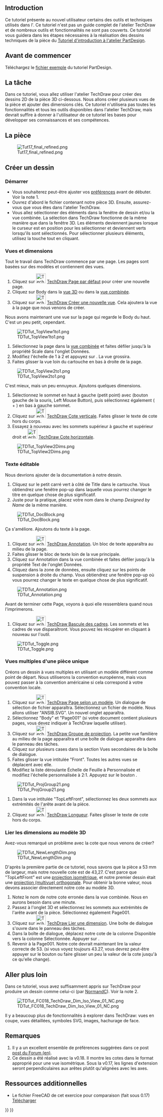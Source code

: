 <languages/>

{{TutorialInfo/fr
|Topic=Dessin technique
|Level=Débutant
|Author=[[User:WandererFan|WandererFan]]
|Time=Moins d'une heure
|FCVersion=0.17 ou ultérieur
|Files=[https://github.com/FreeCAD/Examples/blob/master/Basic_Part_Design_Tutorial_Example_017_Files/Basic_Part_Design_Tutorial_017.fcstd?raw=true Exemple sous 0.17 PartDesign]<br/>[https://github.com/FreeCAD/Examples/blob/master/Basic_TechDraw_Tutorial_Example_Files/Basic_TechDraw_Tutorial.fcstd?raw=true Exemple tutoriel TechDraw]
}}

==Introduction==

Ce tutoriel présente au nouvel utilisateur certains des outils et techniques utilisés dans l'{{KEY|[[Image:Workbench_TechDraw.svg|24px]] [[TechDraw_Workbench/fr|atelier de dessin technique TechDraw]]}}. Ce tutoriel n'est pas un guide complet de l'atelier TechDraw et de nombreux outils et fonctionnalités ne sont pas couverts. Ce tutoriel vous guidera dans les étapes nécessaires à la réalisation des dessins techniques de la pièce du [[Basic_Part_Design_Tutorial_017/fr|Tutoriel d'introduction à l'atelier PartDesign]].

<span id="Before_You_Begin"></span>
== Avant de commencer ==

Téléchargez le [https://github.com/FreeCAD/Examples/blob/master/Basic_Part_Design_Tutorial_Example_017_Files/Basic_Part_Design_Tutorial_017.fcstd?raw=true fichier exemple] du tutoriel PartDesign. 

<span id="The_Task"></span>
== La tâche ==

Dans ce tutoriel, vous allez utiliser l'atelier TechDraw pour créer des dessins 2D de la pièce 3D ci-dessous. Nous allons créer plusieurs vues de la pièce et ajouter des dimensions clés. Ce tutoriel n'utilisera pas toutes les fonctionnalités et tous les outils disponibles dans l'atelier TechDraw, mais devrait suffire à donner à l'utilisateur de ce tutoriel les bases pour développer ses connaissances et ses compétences. 

<span id="The_Part"></span>
==La pièce==

[[Image:Tut17_final_refined.png|center]]

<span id="Creating_a_Drawing"></span>
==Créer un dessin==

<span id="Startup"></span>
===Démarrer===

* Vous souhaiterez peut-être ajuster vos [[TechDraw_Preferences/fr|préférences]] avant de débuter. Voir la note 1.
* Ouvrez d'abord le fichier contenant notre pièce 3D. Ensuite, assurez-vous que vous êtes dans l'atelier TechDraw.
* Vous allez sélectionner des éléments dans la fenêtre de dessin et/ou la vue combinée. La sélection dans TechDraw fonctionne de la même manière que dans la fenêtre 3D. Les éléments deviennent jaunes lorsque le curseur est en position pour les sélectionner et deviennent verts lorsqu'ils sont sélectionnés. Pour sélectionner plusieurs éléments, utilisez la touche {{KEY|Ctrl}} tout en cliquant.

<span id="Views_and_Dimensions"></span>
===Vues et dimensions===

Tout le travail dans TechDraw commence par une page. Les pages sont basées sur des modèles et contiennent des vues.
# Cliquez sur [[Image:TechDraw_PageDefault.svg|32px]] [[TechDraw_PageDefault/fr|TechDraw Page par défaut]] pour créer une nouvelle page.
# Cliquez sur Body dans la [[3D_view/fr|vue 3D]] ou dans la [[Combo_view/fr|vue combinée]].
# Cliquez sur [[Image:TechDraw_View.svg|32px]] [[TechDraw_View/fr|TechDraw Créer une nouvelle vue]]. Cela ajoutera la vue à la page que nous venons de créer.

Nous avons maintenant une vue sur la page qui regarde le Body du haut. C'est un peu petit, cependant. 

[[Image:TDTut_TopView1to1.png|center]]

# Sélectionnez la page dans la [[Combo_view/fr|vue combinée]] et faites défiler jusqu'à la propriété Scale dans l'onglet Données.
# Modifiez l'échelle de 1 à 2 et appuyez sur {{KEY|Entrée}}. La vue grossira.
# Faites glisser la vue loin du cartouche en bas à droite de la page.

[[Image:TDTut_TopView2to1.png|center]]

C'est mieux, mais un peu ennuyeux. Ajoutons quelques dimensions.
# Sélectionnez le sommet en haut à gauche (petit point) avec {{KEY|LMB}} (bouton gauche de la souris, Left Mouse Button), puis sélectionnez également ({{KEY|Ctrl}} + {{KEY|LMB}}) en bas à gauche sommet. 
# Cliquez sur [[Image:TechDraw_VerticalDimension.svg|32px]] [[TechDraw_VerticalDimension/fr|TechDraw Cote verticale]]. Faites glisser le texte de cote hors du corps.
# Essayez à nouveau avec les sommets supérieur à gauche et supérieur droit et [[Image:TechDraw_HorizontalDimension.svg|32px]] [[TechDraw_HorizontalDimension/fr|TechDraw Cote horizontale]].

[[Image:TDTut_TopView2Dims.png|center]]

<span id="Editable_Text"></span>
===Texte éditable===

Nous devrions ajouter de la documentation à notre dessin.

# Cliquez sur le petit carré vert à côté de Title dans le cartouche. Vous obtiendrez une fenêtre pop-up dans laquelle vous pourrez changer le titre en quelque chose de plus significatif.
# Juste pour la pratique, placez votre nom dans le champ ''Designed by Name'' de la même manière. 

[[Image:TDTut_DocBlock.png|center]]

Ça s'améliore. Ajoutons du texte à la page. 

# Cliquez sur [[Image:TechDraw_Annotation.svg|32px]] [[TechDraw_Annotation/fr|TechDraw Annotation]]. Un bloc de texte apparaîtra au milieu de la page.
# Faites glisser le bloc de texte loin de la vue principale.
# Cliquez sur Annotation dans la vue combinée et faites défiler jusqu'à la propriété Text de l'onglet Données.
# Cliquez dans la zone de données, ensuite cliquez sur les points de suspension à droite du champ. Vous obtiendrez une fenêtre pop-up où vous pourrez changer le texte en quelque chose de plus significatif. 

[[Image:TDTut_Annotation.png|center]]

Avant de terminer cette Page, voyons à quoi elle ressemblera quand nous l'imprimerons.

# Cliquez sur [[Image:TechDraw_ToggleFrame.svg|32px]] [[TechDraw_ToggleFrame/fr|TechDraw Bascule des cadres]]. Les sommets et les cadres de vue disparaîtront. Vous pouvez les récupérer en cliquant à nouveau sur l'outil. 

[[Image:TDTut_Toggle.png|center]]

<span id="Multiple_Views_of_a_Single_Part"></span>
=== Vues multiples d'une pièce unique ===

Créons un dessin à vues multiples en utilisant un modèle différent comme point de départ. Nous utiliserons la convention européenne, mais vous pouvez passer à la convention américaine si cela correspond à votre convention locale. 

# Cliquez sur [[Image:TechDraw_PageTemplate.svg|32px]] [[TechDraw_PageTemplate/fr|TechDraw Page selon un modèle]]. Un dialogue de sélection de fichier apparaîtra. Sélectionnez un fichier de modèle. Nous allons utiliser "ANSIB.SVG". Un nouvel onglet apparaîtra.
# Sélectionnez "Body" et "Page001" (si votre document contient plusieurs pages, vous devez indiquer à TechDraw laquelle utiliser).
# Cliquez sur [[Image:TechDraw_ProjectionGroup.svg|32px]] [[TechDraw_ProjectionGroup/fr|TechDraw Groupe de projection]]. La petite vue familière au milieu de la page apparaîtra et une boîte de dialogue apparaîtra dans le panneau des tâches.
# Cliquez sur plusieurs cases dans la section Vues secondaires de la boîte de dialogue.
# Faites glisser la vue intitulée "Front". Toutes les autres vues se déplacent avec elle.
# Modifiez la liste déroulante Échelle de Feuille à Personnalisée et modifiez l'échelle personnalisée à 2:1. Appuyez sur le bouton {{Button|OK}}.

[[Image:TDTut_ProjGroup21.png|center]]

# Dans la vue intitulée "TopLeftFront", sélectionnez les deux sommets aux extrémités de l'arête avant de la pièce.
# Cliquez sur [[Image:TechDraw_LengthDimension.svg|32px]] [[TechDraw_LengthDimension/fr|TechDraw Longueur]]. Faites glisser le texte de cote hors du corps.

<span id="Linking_Dimensions_to_3D_Model"></span>
=== Lier les dimensions au modèle 3D ===

Avez-vous remarqué un problème avec la cote que nous venons de créer? 

[[Image:TDTut_NewLengthDim.png|center]]

D'après la première partie de ce tutoriel, nous savons que la pièce a 53 mm de largeur, mais notre nouvelle cote est de 43,27. C'est parce que "TopLeftFront" est une [https://fr.wikipedia.org/wiki/Perspective_isom%C3%A9trique projection isométrique], et notre premier dessin était une [https://fr.wikipedia.org/wiki/Projection_orthogonale projection (multivue) orthogonale]. Pour obtenir la bonne valeur, nous devons associer directement notre cote au modèle 3D. 

# Notez le nom de notre cote erronée dans la vue combinée. Nous en aurons besoin dans une minute.
# Passez à l'onglet 3D et sélectionnez les sommets aux extrémités de l'arête avant de la pièce. Sélectionnez également Page001.
# Cliquez sur [[Image:TechDraw_LinkDimension.svg|32px]] [[TechDraw_LinkDimension/fr|TechDraw Lier une dimension]]. Une boîte de dialogue s'ouvre dans le panneau des tâches.
# Dans la boîte de dialogue, déplacez notre cote de la colonne Disponible vers la colonne Sélectionnée. Appuyer sur {{Button|OK}}.
# Revenir à la Page001. Notre cote devrait maintenant lire la valeur correcte de 53. (si vous voyez toujours 43.27, vous devrez peut-être appuyer sur le bouton {{Button|Recalculer}} ou faire glisser un peu la valeur de la cote jusqu'à ce qu'elle change).

<span id="Going_Further"></span>
== Aller plus loin ==

Dans ce tutoriel, vous avez suffisamment appris sur TechDraw pour produire un dessin comme celui-ci (par [[User:Normandc|NormandC]]). Voir la note 2.

[[Image:TDTut_FC018_TechDraw_Dim_Iso_View_01_NC.png|center]]


Il y a beaucoup plus de fonctionnalités à explorer dans TechDraw: vues en coupe, vues détaillées, symboles SVG, images, hachurage de face.

<span id="Notes"></span>
== Remarques ==

# Il y a un excellent ensemble de préférences suggérées dans ce post [https://www.forum.freecadweb.org/viewtopic.php?f=3&t=30083#p248189 post du Forum (en)].
# Ce dessin a été réalisé avec la v0.18. Il montre les cotes dans le format approprié pour une vue isométrique. Sous la v0.17, les lignes d'extension seront perpendiculaires aux arêtes plutôt qu'alignées avec les axes. 

<span id="Additional_Resources"></span>
== Ressources additionnelles ==

*Le fichier FreeCAD de cet exercice pour comparaison (fait sous 0.17) [https://github.com/FreeCAD/Examples/blob/master/Basic_TechDraw_Tutorial_Example_Files/Basic_TechDraw_Tutorial.fcstd?raw=true Télécharger]


{{TechDraw Tools navi{{#translation:}}}}
{{Userdocnavi{{#translation:}}}}